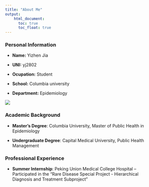```yaml
---
title: "About Me"
output: 
    html_document:
      toc: true
      toc_float: true
---
```


### Personal Information

- __Name:__ Yizhen Jia

- __UNI:__ yj2802

- __Ocupation:__ Student

- __School:__ Columbia university

- __Department:__ Epidemiology


![](images/about_me.jpg)

### Academic Background

- **Master's Degree**: Columbia University, Master of Public Health in Epidemiology

- **Undergraduate Degree**: Capital Medical University, Public Health Management

### Professional Experience

- **Summer Internship**: Peking Union Medical College Hospital – Participated in the "Rare Disease Special Project - Hierarchical Diagnosis and Treatment Subproject"
